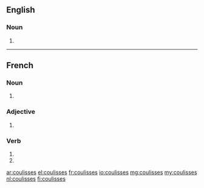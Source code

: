 {{also|coulissés}}
==English==

===Noun===
{{head|en|noun plural form}}

# {{plural of|coulisse|lang=en}}

----

==French==

===Noun===
{{head|fr|noun plural form|g=f}}

# {{plural of|coulisse|lang=fr}}

===Adjective===
{{fr-adj-form}}

# {{feminine plural of|coulis|lang=fr}}

===Verb===
{{fr-verb-form}}

# {{inflection of|coulisser||2|s|pres|indc|lang=fr}}
# {{inflection of|coulisser||2|s|pres|subj|lang=fr}}

[[ar:coulisses]]
[[el:coulisses]]
[[fr:coulisses]]
[[io:coulisses]]
[[mg:coulisses]]
[[my:coulisses]]
[[nl:coulisses]]
[[fi:coulisses]]